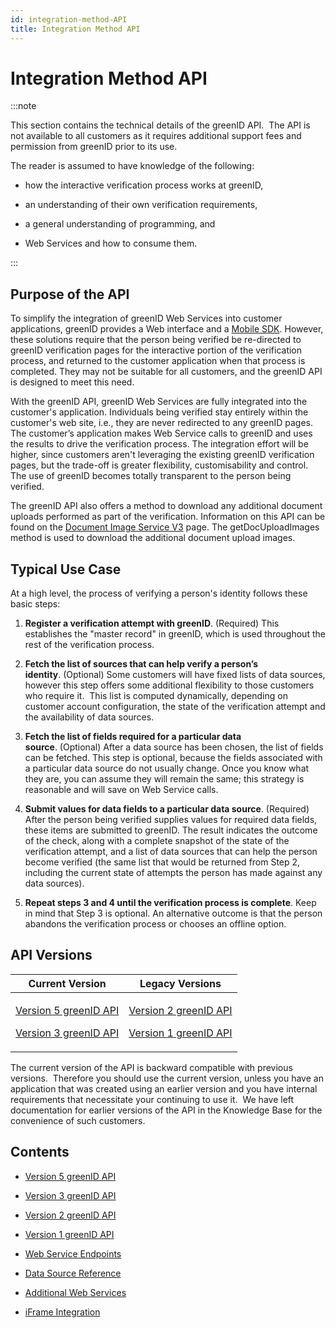 ```yaml
---
id: integration-method-API
title: Integration Method API
---
```


# Integration Method API

:::note

This section contains the technical details of the greenID API.  The API is not available to all customers as it requires additional support fees and permission from greenID prior to its use.

The reader is assumed to have knowledge of the following:

- how the interactive verification process works at greenID,

- an understanding of their own verification requirements,

- a general understanding of programming, and

- Web Services and how to consume them.

:::

## Purpose of the API

To simplify the integration of greenID Web Services into customer applications, greenID provides a Web interface and a [Mobile SDK](https://vixverify.atlassian.net/wiki/spaces/GREEN/pages/14286909/greenID+Mobile). However, these solutions require that the person being verified be re-directed to greenID verification pages for the interactive portion of the verification process, and returned to the customer application when that process is completed. They may not be suitable for all customers, and the greenID API is designed to meet this need.

With the greenID API, greenID Web Services are fully integrated into the customer's application. Individuals being verified stay entirely within the customer's web site, i.e., they are never redirected to any greenID pages. The customer’s application makes Web Service calls to greenID and uses the results to drive the verification process. The integration effort will be higher, since customers aren't leveraging the existing greenID verification pages, but the trade-off is greater flexibility, customisability and control. The use of greenID becomes totally transparent to the person being verified.

The greenID API also offers a method to download any additional document uploads performed as part of the verification. Information on this API can be found on the [Document Image Service V3](https://vixverify.atlassian.net/wiki/spaces/GREEN/pages/212075380/Document+Image+Service+V3) page. The getDocUploadImages method is used to download the additional document upload images.

## Typical Use Case

At a high level, the process of verifying a person's identity follows these basic steps:

1. **Register a verification attempt with greenID**. (Required) This establishes the "master record" in greenID, which is used throughout the rest of the verification process.

2. **Fetch the list of sources that can help verify a person’s identity**. (Optional) Some customers will have fixed lists of data sources, however this step offers some additional flexibility to those customers who require it.  This list is computed dynamically, depending on customer account configuration, the state of the verification attempt and the availability of data sources.

3. **Fetch the list of fields required for a particular data source**. (Optional) After a data source has been chosen, the list of fields can be fetched. This step is optional, because the fields associated with a particular data source do not usually change. Once you know what they are, you can assume they will remain the same; this strategy is reasonable and will save on Web Service calls.

4. **Submit values for data fields to a particular data source**. (Required) After the person being verified supplies values for required data fields, these items are submitted to greenID. The result indicates the outcome of the check, along with a complete snapshot of the state of the verification attempt, and a list of data sources that can help the person become verified (the same list that would be returned from Step 2, including the current state of attempts the person has made against any data sources).

5. **Repeat steps 3 and 4 until the verification process is complete**. Keep in mind that Step 3 is optional. An alternative outcome is that the person abandons the verification process or chooses an offline option.

## API Versions

| **Current Version**                                                                                                                                                                                                                            | **Legacy Versions**                                                                                                                                                                                                                          |
| ---------------------------------------------------------------------------------------------------------------------------------------------------------------------------------------------------------------------------------------------- | -------------------------------------------------------------------------------------------------------------------------------------------------------------------------------------------------------------------------------------------- |
| <p>[Version 5 greenID API](https://vixverify.atlassian.net/wiki/spaces/GREEN/pages/2310111233/Version+5+greenID+API)</p><p>[Version 3 greenID API](https://vixverify.atlassian.net/wiki/spaces/GREEN/pages/60483142/Version+3+greenID+API)</p> | <p>[Version 2 greenID API](https://vixverify.atlassian.net/wiki/spaces/GREEN/pages/17629471/Version+2+greenID+API)</p><p>[Version 1 greenID API](https://vixverify.atlassian.net/wiki/spaces/GREEN/pages/20283549/Version+1+greenID+API)</p> |

The current version of the API is backward compatible with previous versions.  Therefore you should use the current version, unless you have an application that was created using an earlier version and you have internal requirements that necessitate your continuing to use it.  We have left documentation for earlier versions of the API in the Knowledge Base for the convenience of such customers.  

## Contents

- [Version 5 greenID API](https://vixverify.atlassian.net/wiki/spaces/GREEN/pages/2310111233/Version+5+greenID+API)

- [Version 3 greenID API](https://vixverify.atlassian.net/wiki/spaces/GREEN/pages/60483142/Version+3+greenID+API)

- [Version 2 greenID API](https://vixverify.atlassian.net/wiki/spaces/GREEN/pages/17629471/Version+2+greenID+API)

- [Version 1 greenID API](https://vixverify.atlassian.net/wiki/spaces/GREEN/pages/20283549/Version+1+greenID+API)

- [Web Service Endpoints](https://vixverify.atlassian.net/wiki/spaces/GREEN/pages/8880463/Web+Service+Endpoints)

- [Data Source Reference](https://vixverify.atlassian.net/wiki/spaces/GREEN/pages/8880465/Data+Source+Reference)

- [Additional Web Services](https://vixverify.atlassian.net/wiki/spaces/GREEN/pages/490962961/Additional+Web+Services)

- [iFrame Integration](https://vixverify.atlassian.net/wiki/spaces/GREEN/pages/11206690/iFrame+Integration)
